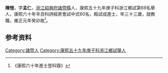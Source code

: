 {{Otheruses|other=名为陈孟仁的其他人物|陈孟仁}}
{{明清人物信息框
| 姓名 =陳愷
| 圖片名稱=  
| 圖片大小 = 220px
| 圖片說明 =  
| 最高職務 =  
| 國家 = 大清
| 爵位 =
| 籍貫 = [[浙江|浙江]][[紹興府|紹興府]][[諸暨縣|諸暨縣]]
| 字號 = 字孟仁
| 諡號 = 
| 出生日期 = 十二月初一日
| 出生地點 =
| 逝世日期 =  
| 逝世地點 = 
| 墓葬 =  
| 配偶 = 張氏 
| 親屬 = 曾祖陳新祚（監生）、祖陳馨（庠生）、父陳文煒，母張氏
| 出身 = 
*  康熙六十年辛丑科進士出身
| 經歷 = 
| 著作 =  
*
*
*
}}
'''陳愷'''{{BD|？年||1723年||}}，字'''孟仁'''，[[浙江|浙江]][[紹興府|紹興府]][[諸暨縣|諸暨縣]]人，康熙五十九年庚子科浙江鄉試第69名舉人，康熙六十年辛丑科詩經房會試中式60名，殿試成進士，年三十三歲，就教職，雍正元年癸卯故<ref>《康熙六十年進士登科錄》</ref>。

== 参考资料 ==
{{reflist}}

{{康熙六十年辛丑科殿試金榜}}

{{Authority control}}

{{DEFAULTSORT:}}
[[Category:諸暨人|Category:諸暨人]]
[[Category:康熙五十九年庚子科浙江鄉試舉人|Category:康熙五十九年庚子科浙江鄉試舉人]]


{{清朝人物小作品}}